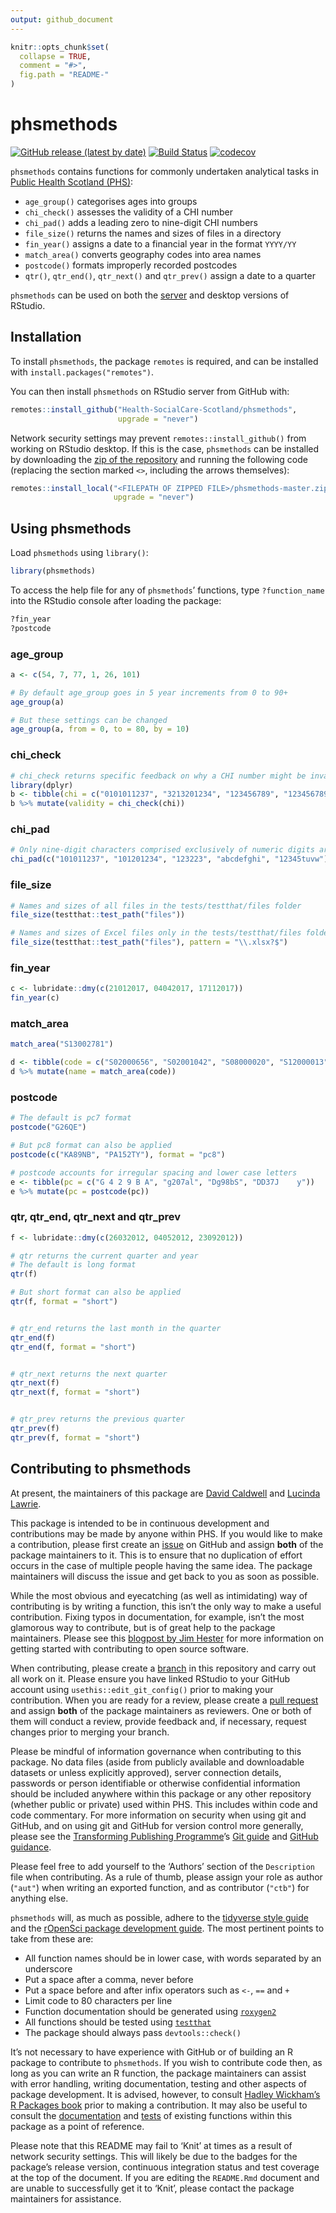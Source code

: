 ```yaml
---
output: github_document
---
```


<!-- README.md is generated from README.Rmd. Please edit that file -->

```r
knitr::opts_chunk$set(
  collapse = TRUE,
  comment = "#>",
  fig.path = "README-"
)
```

# phsmethods

[![GitHub release (latest by date)](https://img.shields.io/github/v/release/Health-SocialCare-Scotland/phsmethods)](https://github.com/Health-SocialCare-Scotland/phsmethods/releases/latest)
[![Build Status](https://travis-ci.com/Health-SocialCare-Scotland/phsmethods.svg?branch=master)](https://travis-ci.com/Health-SocialCare-Scotland/phsmethods)
[![codecov](https://codecov.io/gh/Health-SocialCare-Scotland/phsmethods/branch/master/graph/badge.svg)](https://codecov.io/gh/Health-SocialCare-Scotland/phsmethods)

`phsmethods` contains functions for commonly undertaken analytical tasks in [Public Health Scotland (PHS)](https://www.publichealthscotland.scot/):

- `age_group()` categorises ages into groups
- `chi_check()` assesses the validity of a CHI number
- `chi_pad()` adds a leading zero to nine-digit CHI numbers
- `file_size()` returns the names and sizes of files in a directory
- `fin_year()` assigns a date to a financial year in the format `YYYY/YY`
- `match_area()` converts geography codes into area names
- `postcode()` formats improperly recorded postcodes
- `qtr()`, `qtr_end()`, `qtr_next()` and `qtr_prev()` assign a date to a quarter

`phsmethods` can be used on both the [server](https://rstudio.nhsnss.scot.nhs.uk/) and desktop versions of RStudio.

## Installation

To install `phsmethods`, the package `remotes` is required, and can be installed with `install.packages("remotes")`.

You can then install `phsmethods` on RStudio server from GitHub with:

```r
remotes::install_github("Health-SocialCare-Scotland/phsmethods",
                        upgrade = "never")
```

Network security settings may prevent `remotes::install_github()` from working on RStudio desktop. If this is the case, `phsmethods` can be installed by downloading the [zip of the repository](https://github.com/Health-SocialCare-Scotland/phsmethods/archive/master.zip) and running the following code (replacing the section marked `<>`, including the arrows themselves):

```r
remotes::install_local("<FILEPATH OF ZIPPED FILE>/phsmethods-master.zip",
                       upgrade = "never")
```

## Using phsmethods

Load `phsmethods` using `library()`:

```r
library(phsmethods)
```

To access the help file for any of `phsmethods`' functions, type `?function_name` into the RStudio console after loading the package:

```r
?fin_year
?postcode
```

### age_group

```r
a <- c(54, 7, 77, 1, 26, 101)

# By default age_group goes in 5 year increments from 0 to 90+
age_group(a)

# But these settings can be changed
age_group(a, from = 0, to = 80, by = 10)
```

### chi_check

```r
# chi_check returns specific feedback on why a CHI number might be invalid
library(dplyr)
b <- tibble(chi = c("0101011237", "3213201234", "123456789", "12345678900", "010120123?", NA))
b %>% mutate(validity = chi_check(chi))
```

### chi_pad

```r
# Only nine-digit characters comprised exclusively of numeric digits are prefixed with a zero
chi_pad(c("101011237", "101201234", "123223", "abcdefghi", "12345tuvw"))
```


### file_size

```r
# Names and sizes of all files in the tests/testthat/files folder
file_size(testthat::test_path("files"))

# Names and sizes of Excel files only in the tests/testthat/files folder
file_size(testthat::test_path("files"), pattern = "\\.xlsx?$")
```

### fin_year

```r
c <- lubridate::dmy(c(21012017, 04042017, 17112017))
fin_year(c)
```

### match_area

```r
match_area("S13002781")

d <- tibble(code = c("S02000656", "S02001042", "S08000020", "S12000013", "S13002605"))
d %>% mutate(name = match_area(code))
```

### postcode

```r
# The default is pc7 format
postcode("G26QE")

# But pc8 format can also be applied
postcode(c("KA89NB", "PA152TY"), format = "pc8")

# postcode accounts for irregular spacing and lower case letters
e <- tibble(pc = c("G 4 2 9 B A", "g207al", "Dg98bS", "DD37J    y"))
e %>% mutate(pc = postcode(pc))
```

### qtr, qtr_end, qtr_next and qtr_prev
```r
f <- lubridate::dmy(c(26032012, 04052012, 23092012))

# qtr returns the current quarter and year
# The default is long format
qtr(f)

# But short format can also be applied
qtr(f, format = "short")


# qtr_end returns the last month in the quarter
qtr_end(f)
qtr_end(f, format = "short")


# qtr_next returns the next quarter
qtr_next(f)
qtr_next(f, format = "short")


# qtr_prev returns the previous quarter
qtr_prev(f)
qtr_prev(f, format = "short")
```

## Contributing to phsmethods

At present, the maintainers of this package are [David Caldwell](https://github.com/davidc92) and [Lucinda Lawrie](https://github.com/lucindalawrie).

This package is intended to be in continuous development and contributions may be made by anyone within PHS. If you would like to make a contribution, please first create an [issue](https://github.com/Health-SocialCare-Scotland/phsmethods/issues) on GitHub and assign **both** of the package maintainers to it. This is to ensure that no duplication of effort occurs in the case of multiple people having the same idea. The package maintainers will discuss the issue and get back to you as soon as possible.

While the most obvious and eyecatching (as well as intimidating) way of contributing is by writing a function, this isn't the only way to make a useful contribution. Fixing typos in documentation, for example, isn't the most glamorous way to contribute, but is of great help to the package maintainers. Please see this [blogpost by Jim Hester](https://www.tidyverse.org/blog/2017/08/contributing/) for more information on getting started with contributing to open source software.

When contributing, please create a [branch](https://github.com/Health-SocialCare-Scotland/phsmethods/branches) in this repository and carry out all work on it. Please ensure you have linked RStudio to your GitHub account using `usethis::edit_git_config()` prior to making your contribution. When you are ready for a review, please create a [pull request](https://github.com/Health-SocialCare-Scotland/phsmethods/pulls) and assign **both** of the package maintainers as reviewers. One or both of them will conduct a review, provide feedback and, if necessary, request changes prior to merging your branch.

Please be mindful of information governance when contributing to this package. No data files (aside from publicly available and downloadable datasets or unless explicitly approved), server connection details, passwords or person identifiable or otherwise confidential information should be included anywhere within this package or any other repository (whether public or private) used within PHS. This includes within code and code commentary. For more information on security when using git and GitHub, and on using git and GitHub for version control more generally, please see the [Transforming Publishing Programme](https://www.isdscotland.org/Products-and-Services/Transforming-Publishing-Programme/)'s [Git guide](https://nhs-nss-transforming-publications.github.io/git-guide/) and [GitHub guidance](https://github.com/NHS-NSS-transforming-publications/GitHub-guidance).

Please feel free to add yourself to the 'Authors' section of the `Description` file when contributing. As a rule of thumb, please assign your role as author (`"aut"`) when writing an exported function, and as contributor (`"ctb"`) for anything else.

`phsmethods` will, as much as possible, adhere to the [tidyverse style guide](https://style.tidyverse.org/) and the [rOpenSci package development guide](https://devguide.ropensci.org/). The most pertinent points to take from these are:

- All function names should be in lower case, with words separated by an underscore
- Put a space after a comma, never before
- Put a space before and after infix operators such as `<-`, `==` and `+`
- Limit code to 80 characters per line
- Function documentation should be generated using [`roxygen2`](https://github.com/r-lib/roxygen2)
- All functions should be tested using [`testthat`](https://github.com/r-lib/testthat)
- The package should always pass `devtools::check()`

It's not necessary to have experience with GitHub or of building an R package to contribute to `phsmethods`. If you wish to contribute code then, as long as you can write an R function, the package maintainers can assist with error handling, writing documentation, testing and other aspects of package development. It is advised, however, to consult [Hadley Wickham's R Packages book](https://r-pkgs.org/) prior to making a contribution. It may also be useful to consult the [documentation](https://github.com/Health-SocialCare-Scotland/phsmethods/tree/master/R) and [tests](https://github.com/Health-SocialCare-Scotland/phsmethods/tree/master/tests/testthat) of existing functions within this package as a point of reference.

Please note that this README may fail to 'Knit' at times as a result of network security settings. This will likely be due to the badges for the package's release version, continuous integration status and test coverage at the top of the document. If you are editing the `README.Rmd` document and are unable to successfully get it to 'Knit', please contact the package maintainers for assistance.
